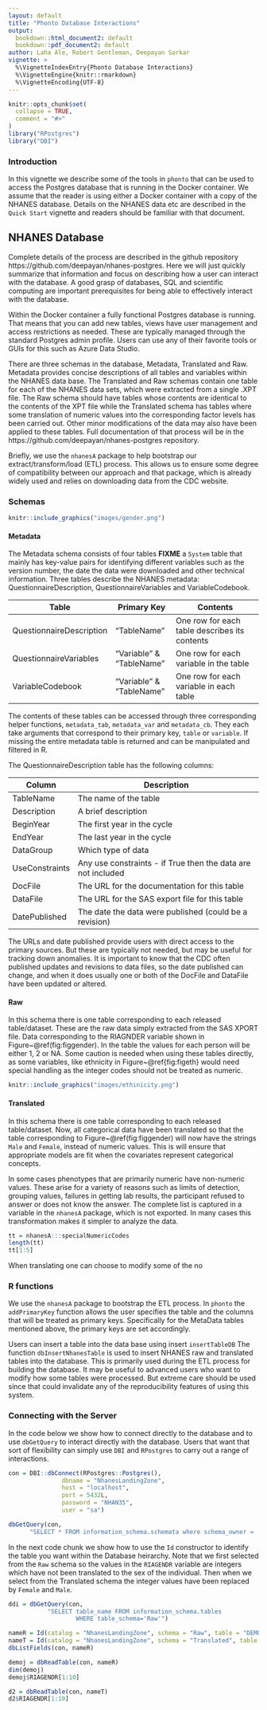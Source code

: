 ```yaml
---
layout: default
title: "Phonto Database Interactions"
output:
  bookdown::html_document2: default
  bookdown::pdf_document2: default
author: Laha Ale, Robert Gentleman, Deepayan Sarkar
vignette: >
  %\VignetteIndexEntry{Phonto Database Interactions}
  %\VignetteEngine{knitr::rmarkdown}
  %\VignetteEncoding{UTF-8}
---
```



```r
knitr::opts_chunk$set(
  collapse = TRUE,
  comment = "#>"
)
library("RPostgres")
library("DBI")
```


### Introduction



 In this vignette we describe some of the tools in `phonto` that can be used to access the Postgres database that is running in the Docker container.
 We assume that the reader is using either a Docker container with a copy of the NHANES database.
  Details on the NHANES data etc are described in the `Quick Start` vignette and readers should be familiar with that document.
 
## NHANES Database

Complete details of the process are described in the github repository https://github.com/deepayan/nhanes-postgres. Here we will just quickly summarize that information and focus on describing how a user can interact with the database.
A good grasp of databases, SQL and scientific computing are important prerequisites for being able to effectively interact with the database.

Within the Docker container a fully functional Postgres database is running. That means that you can add new tables, views have user management and access restrictions as needed. These are typically managed through the standard Postgres admin profile.  Users can use any of their favorite tools or GUIs for this such as Azure Data Studio.

There are three schemas in the database, Metadata, Translated and Raw.  Metadata provides concise descriptions of all tables and variables within the NHANES data base.  The Translated and Raw schemas contain one table for each of the NHANES data sets, which were extracted from a single .XPT file.  The Raw schema should have tables whose contents are identical to the contents of the XPT file while the Translated schema has tables where some translation of numeric values into the corresponding factor levels has been carried out.  Other minor modifications of the data may also have been applied to these tables.  Full documentation of that process will be in the https://github.com/deepayan/nhanes-postgres repository.

Briefly, we use the `nhanesA` package to help bootstrap our extract/transform/load (ETL) process.
This allows us to ensure some degree of compatibility between our approach and that package, which is already widely used and relies on downloading data from the CDC website.

### Schemas

```r
knitr::include_graphics("images/gender.png")
```

#### Metadata

The Metadata schema consists of four tables **FIXME** a `System` table that mainly has key-value pairs for identifying different variables such as the version number, the date the data were downloaded and other technical information.
Three tables describe the NHANES metadata: QuestionnaireDescription, QuestionnaireVariables and VariableCodebook.


Table                       | Primary Key              | Contents
--------------------------- | ------------------------ | ---------------------------------------------
QuestionnaireDescription    | "TableName"              | One row for each table describes its contents
QuestionnaireVariables      | "Variable" & "TableName" | One row for each variable in the table
VariableCodebook            | "Variable" & "TableName" | One row for each variable in each table

The contents of these tables can be accessed through three corresponding helper functions, `metadata_tab`, `metadata_var` and `metadata_cb`. They each take arguments that correspond to their primary key, `table` or `variable`.  If missing the entire metadata table is returned and can be manipulated and filtered in R.

The QuestionnaireDescription table has the following columns:

Column           | Description
---------------- | ------------------------------------------------------------
TableName        | The name of the table
Description      | A brief description
BeginYear        | The first year in the cycle
EndYear          | The last year in the cycle
DataGroup        | Which type of data  
UseConstraints   | Any use constraints - if True then the data are not included
DocFile          | The URL for the documentation for this table
DataFile         | The URL for the SAS export file for this table
DatePublished    | The date the data were published (could be a revision)


The URLs and date published provide users with direct access to the primary sources. But these are typically
not needed, but may be useful for tracking down anomalies.  It is important to know that the CDC often published updates and revisions to data files, so the date published can change, and when it does usually one or both of the DocFile and DataFile have been updated or altered.

#### Raw

In this schema there is one table corresponding to each released table/dataset.
These are the raw data simply extracted from the SAS XPORT file.  Data corresponding to the RIAGNDER variable shown in Figure~\@ref(fig:figgender). In the table the values for each person will be either 1, 2 or NA.
Some caution is needed when using these tables directly, as some variables, like ethnicity in Figure~\@ref{fig:figeth} would need special handling as the integer codes should not be treated as numeric.

```r
knitr::include_graphics("images/ethinicity.png")
```

#### Translated

In this schema there is one table corresponding to each released table/dataset. Now, all categorical data have been translated so that the table corresponding to Figure~\@ref(fig:figgender) will now have the strings `Male` and `Female`, instead of numeric values.  This is will ensure that appropriate models are fit when the covariates represent categorical concepts.

In some cases phenotypes that are primarily numeric have non-numeric values.  These arise for a variety of reasons such as limits of detection, grouping values, failures in getting lab results, the participant refused to answer or does not know the answer.  The complete list is captured in a variable in the `nhanesA` package, which is not exported.  In many cases this transformation makes it simpler to analyze the data.

```r
tt = nhanesA:::specialNumericCodes
length(tt)
tt[1:5]

```

When translating one can choose to modify some of the no

### R functions 

We use the `nhanesA` package to bootstrap the ETL process. 
In `phonto` the `addPrimaryKey` function allows the user specifies the table and the columns that will be treated as primary keys. Specifically for the MetaData tables mentioned above, the primary keys are set accordingly.

Users can insert a table into the data base using insert `insertTableDB`
The function `dbInsertNhanesTable` is used to insert NHANES raw and translated tables into
the database.  This is primarily used during the ETL process for building the database.  It
may be useful to advanced users who want to modify how some tables were processed.  But extreme care should be used since that could invalidate any of the reproducibility features of using this system.


### Connecting with the Server

In the code below we show how to connect directly to the database and to use `dbGetQuery`
to interact directly with the database. Users that want that sort of flexibility can simply use `DBI` and `RPostgres` to carry out a range of interactions.

```r
con = DBI::dbConnect(RPostgres::Postgres(),
               dbname = "NhanesLandingZone",
               host = "localhost",
               port = 5432L,
               password = "NHAN35",
               user = "sa")

dbGetQuery(con,
      "SELECT * FROM information_schema.schemata where schema_owner = 'sa'")
```

In the next code chunk we show how to use the `Id` constructor to identify the table you want within the Database heirarchy.
Note that we first selected from the `Raw` schema so the values in the `RIAGENDR` variable are integers which have not been translated to the sex of the individual. Then when we select from the Translated schema the integer values have been replaced by `Female` and `Male`.

```r

ddi = dbGetQuery(con,
           "SELECT table_name FROM information_schema.tables
                   WHERE table_schema='Raw'")

nameR = Id(catalog = "NhanesLandingZone", schema = "Raw", table = "DEMO_J")
nameT = Id(catalog = "NhanesLandingZone", schema = "Translated", table = "DEMO_J")
dbListFields(con, nameR)

demoj = dbReadTable(con, nameR)
dim(demoj)
demoj$RIAGENDR[1:10]

d2 = dbReadTable(con, nameT)
d2$RIAGENDR[1:10]

```







